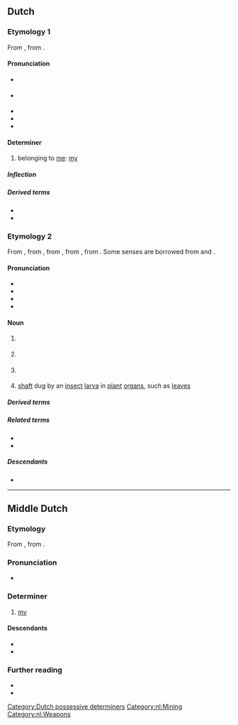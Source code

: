 ==Dutch==

===Etymology 1===
From {{inh|nl|odt|mīn}}, from {{inh|nl|gem-pro|*mīnaz}}.

====Pronunciation====
* {{IPA|nl|/mɛi̯n/}} {{qualifier|stressed}}
* {{IPA|nl|/mən/}} {{qualifier|unstressed; may be spelt {{m|nl|m'n}}}}
* {{audio|nl|Nl-mijn.ogg|audio}}
* {{hyphenation|nl|mijn}}
* {{rhyme|nl|ɛi̯n|ən}}

====Determiner====
{{head|nl|determiner|dependent possessive, independent possessive|mijne|contracted form|m'n}}

# belonging to [[me]]: [[my]]
#: {{ux|nl|Dit is '''mijn''' mijn.|This is '''my''' mine.}}

=====Inflection=====
{{nl-decl-personal pronouns}}

=====Derived terms=====
* {{l|nl|meneer}}
* {{l|nl|mevrouw}}

===Etymology 2===
From {{inh|nl|dum|mine}}, from {{der|nl|fro|mine}}, from {{der|nl|LL.|mina}}, from {{der|nl|cel-gau|-}}, from {{der|nl|cel-pro|*mēnis||ore, metal}}. Some senses are borrowed from {{bor|nl|fr|mine|t=explosive device}} and {{bor|nl|frm|mine|t=tunnel for sapping}}.

====Pronunciation====
* {{IPA|nl|/mɛi̯n/}}
* {{audio|nl|Nl-mijn.ogg|audio}}
* {{hyphenation|nl|mijn}}
* {{rhyme|nl|ɛi̯n}}

====Noun====
{{nl-noun|f|-en|mijntje}}

# {{l|en|mine}} {{gloss|place where [[ore]] is taken out of the ground}}
# {{l|en|mine}} {{gloss|device meant to explode when stepped upon or touched}}
# {{lb|nl|historical}} {{l|en|mine}} {{gloss|tunnel used for sapping enemy defence works or lines}}
# {{lb|nl|entomology}} [[shaft]] dug by an [[insect]] [[larva]] in [[plant]] [[organ]]s, such as [[leaf|leaves]]

=====Derived terms=====
{{der4|nl|antipersoneelsmijn|antipersoonsmijn|antitankmijn|antivoertuigmijn|ijzermijn|goudmijn|kolenmijn|kopermijn|landmijn|mijnarbeider|mijnbouw|mijnen|mijnenveld|mijngang|mijngas|mijngeest|mijnhout|mijnramp|mijnschacht|mijnsteenberg|mijnstreek|mijnwerker|mijnwagen|mijnwezen|staatsmijn|zeemijn|zilvermijn|zoutmijn}}

=====Related terms=====
* {{l|nl|mineren}}
* {{l|nl|mineur}}

=====Descendants=====
* {{desc|af|myn}}

[[Category:Dutch possessive determiners]]
[[Category:nl:Mining]]
[[Category:nl:Weapons]]

----

==Middle Dutch==

===Etymology===
From {{inh|dum|odt|mīn}}, from {{inh|dum|gem-pro|*mīnaz}}.

===Pronunciation===
* {{IPA|dum|/miːn/}}

===Determiner===
{{head|dum|determiner}}

# [[my]]

====Descendants====
* {{desc|nl|mijn}}
* {{desc|li|mien}}

===Further reading===
* {{R:VMNW|ID88332}}
* {{R:MNW|29721}}
